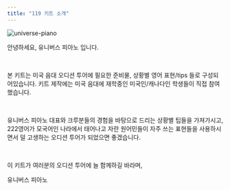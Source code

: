```yaml
---
title: "119 키트 소개"
---
```


<Image src="/images/books/kit/universe-piano.jpg" alt="universe-piano" />

안녕하세요, 유니버스 피아노 입니다.

<br />

본 키트는 미국 음대 오디션 투어에 필요한 준비물, 상황별 영어 표현/tips 들로 구성되어있습니다. 키트 제작에는 미국 음대에 재학중인 미국인/캐나다인 학생들이 직접 참여했습니다.

<br />

유니버스 피아노 대표와 크루분들의 경험을 바탕으로 드리는 상황별 팁들을 가져가시고, 222영어가 모국어인 나라에서 태어나고 자란 원어민들이 자주 쓰는 표현들을 사용하시면서 덜 고생하는 오디션 투어가 되었으면 좋겠습니다.

<br />

이 키트가 여러분의 오디션 투어에 늘 함께하길 바라며,

유니버스 피아노
